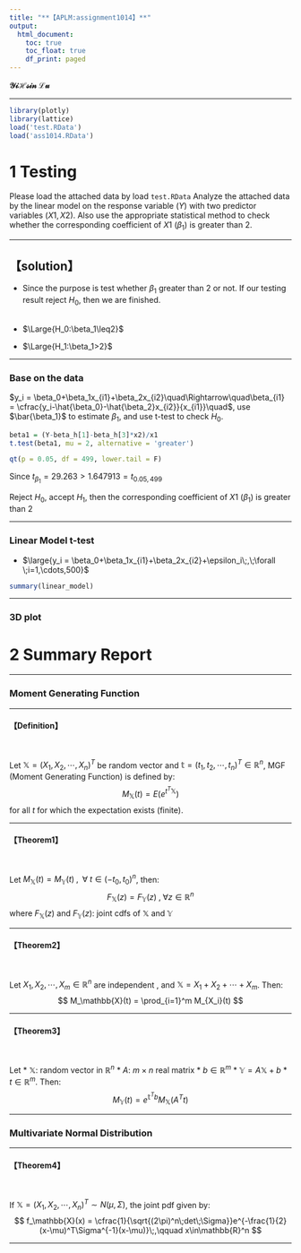 ```yaml
---
title: "**【APLM:assignment1014】**"
output: 
  html_document:
    toc: true
    toc_float: true
    df_print: paged
---
```


**$\mathcal{YiHsin}\;\mathcal{Lu}$**

****

```r
library(plotly)
library(lattice) 
load('test.RData')
load('ass1014.RData')
```
  
# **1 Testing**
Please load the attached data by load `test.RData` Analyze the attached data by the linear model on the response variable ($Y$) with two predictor variables ($X1, X2$). Also use the appropriate statistical method to check whether the corresponding coefficient of $X1$ ($\beta_1$) is greater than 2.

****
## **【solution】**
* Since the purpose is test whether $\beta_1$ greater than 2 or not. If our testing result reject $H_0$, then we are finished.
\
\

* $\Large{H_0:\beta_1\leq2}$
\

* $\Large{H_1:\beta_1>2}$

****

### **Base on the data**

$y_i = \beta_0+\beta_1x_{i1}+\beta_2x_{i2}\quad\Rightarrow\quad\beta_{i1} = \cfrac{y_i-\hat{\beta_0}-\hat{\beta_2}x_{i2}}{x_{i1}}\quad$,   use $\bar{\beta_1}$ to estimate $\beta_1$, and use t-test to check $H_0$.

```r
beta1 = (Y-beta_h[1]-beta_h[3]*x2)/x1
t.test(beta1, mu = 2, alternative = 'greater')
```

```r
qt(p = 0.05, df = 499, lower.tail = F)
```


Since $t_{\beta_1} = 29.263>1.647913=t_{0.05,499}$
\

Reject $H_0$, accept $H_1$, then the corresponding coefficient of $X1$ ($\beta_1$) is greater than 2

****


### **Linear Model t-test**

* $\large{y_i = \beta_0+\beta_1x_{i1}+\beta_2x_{i2}+\epsilon_i\;,\;\forall \;i=1,\cdots,500}$

```r
summary(linear_model)
```

****

### **3D plot**




# **2 Summary Report**

****

### **Moment Generating Function**

****

#### **【Definition】**
\

Let $\mathbb{X} = (X_1,X_2,\cdots,X_n)^T$ be random vector and $\mathbb{t} = (t_1,t_2,\cdots,t_n)^T\in\mathbb{R}^n$, MGF (Moment Generating Function) is defined by:
$$
M_\mathbb{X}(t) = E(e^{t^T\mathbb{X}})
$$
for all $t$ for which the expectation exists (finite).

****

#### **【Theorem1】**
\

Let $M_\mathbb{X}(t)=M_\mathbb{Y}(t)\;,\;\;\forall\;t\in(-t_0,t_0)^n$, then:
$$
F_\mathbb{X}(z)=F_\mathbb{Y}(z)\;,\;\forall z\in\mathbb{R}^n
$$
where $F_\mathbb{X}(z)$ and $F_\mathbb{Y}(z)$: joint cdfs of $\mathbb{X}$ and $\mathbb{Y}$

****

#### **【Theorem2】**
\

Let $X_1,X_2,\cdots,X_m\in\mathbb{R}^n$ are independent , and $\mathbb{X} = X_1+X_2+\cdots+X_m$. Then:
$$
M_\mathbb{X}(t) = \prod_{i=1}^m M_{X_i}(t)
$$

****

#### **【Theorem3】**
\

Let 
* $\mathbb{X}$: random vector in $\mathbb{R}^n$
* $A$: $m\times n$ real matrix
* $b\in\mathbb{R}^m$
* $\mathbb{Y} = A\mathbb{X}+b$
* $t\in\mathbb{R}^m$.
Then:
$$
M_\mathbb{Y}(t) = e^{\mathbb{t}^Tb}M_\mathbb{X}(A^Tt)
$$

****

### **Multivariate Normal Distribution**

****

#### **【Theorem4】**
\

If $\mathbb{X}=(X_1,X_2,\cdots,X_n)^T \sim N(\mu,\Sigma)$, the joint pdf given by:
$$
f_\mathbb{X}(x) = \cfrac{1}{\sqrt{(2\pi)^n\;det\;\Sigma}}e^{-\frac{1}{2}(x-\mu)^T\Sigma^{-1}(x-\mu)}\;,\qquad x\in\mathbb{R}^n
$$

****
